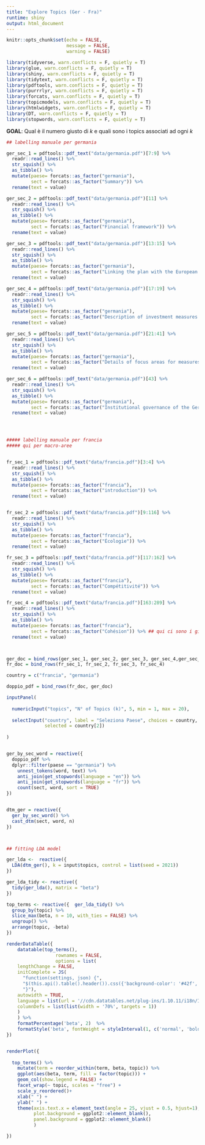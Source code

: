 ```yaml
---
title: "Explore Topics (Ger - Fra)"
runtime: shiny
output: html_document
---
```


```r
knitr::opts_chunk$set(echo = FALSE, 
                      message = FALSE, 
                      warning = FALSE)

library(tidyverse, warn.conflicts = F, quietly = T)
library(glue, warn.conflicts = F, quietly = T)
library(shiny, warn.conflicts = F, quietly = T)
library(tidytext, warn.conflicts = F, quietly = T)
library(pdftools, warn.conflicts = F, quietly = T)
library(purrrlyr, warn.conflicts = F, quietly = T)
library(forcats, warn.conflicts = F, quietly = T)
library(topicmodels, warn.conflicts = F, quietly = T)
library(htmlwidgets, warn.conflicts = F, quietly = T)
library(DT, warn.conflicts = F, quietly = T)
library(stopwords, warn.conflicts = F, quietly = T)

```


**GOAL**: Qual è il numero giusto di _k_ e quali sono i topics associati ad ogni _k_ 

```r

## labelling manuale per germania

ger_sec_1 = pdftools::pdf_text("data/germania.pdf")[7:9] %>%  
  readr::read_lines() %>% 
  str_squish() %>% 
  as_tibble() %>% 
  mutate(paese= forcats::as_factor("germania"),
         sect = forcats::as_factor("Summary")) %>% 
  rename(text = value)

ger_sec_2 = pdftools::pdf_text("data/germania.pdf")[11] %>%  
  readr::read_lines() %>% 
  str_squish() %>% 
  as_tibble() %>% 
  mutate(paese= forcats::as_factor("germania"),
         sect = forcats::as_factor("Financial framework")) %>% 
  rename(text = value)

ger_sec_3 = pdftools::pdf_text("data/germania.pdf")[13:15] %>%  
  readr::read_lines() %>% 
  str_squish() %>% 
  as_tibble() %>% 
  mutate(paese= forcats::as_factor("germania"),
         sect = forcats::as_factor("Linking the plan with the European Semester")) %>% 
  rename(text = value)

ger_sec_4 = pdftools::pdf_text("data/germania.pdf")[17:19] %>%  
  readr::read_lines() %>% 
  str_squish() %>% 
  as_tibble() %>% 
  mutate(paese= forcats::as_factor("germania"),
         sect = forcats::as_factor("Description of investment measures and reforms")) %>% 
  rename(text = value)

ger_sec_5 = pdftools::pdf_text("data/germania.pdf")[21:41] %>%  
  readr::read_lines() %>% 
  str_squish() %>% 
  as_tibble() %>% 
  mutate(paese= forcats::as_factor("germania"),
         sect = forcats::as_factor("Details of focus areas for measures and components")) %>% 
  rename(text = value)

ger_sec_6 = pdftools::pdf_text("data/germania.pdf")[43] %>%  
  readr::read_lines() %>% 
  str_squish() %>% 
  as_tibble() %>% 
  mutate(paese= forcats::as_factor("germania"),
         sect = forcats::as_factor("Institutional governance of the German Recovery and Resilience Plan")) %>% 
  rename(text = value)




##### labelling manuale per francia
##### qui per macro-aree


fr_sec_1 = pdftools::pdf_text("data/francia.pdf")[3:4] %>%  
  readr::read_lines() %>% 
  str_squish() %>% 
  as_tibble() %>% 
  mutate(paese= forcats::as_factor("francia"),
         sect = forcats::as_factor("introduction")) %>% 
  rename(text = value)


fr_sec_2 = pdftools::pdf_text("data/francia.pdf")[9:116] %>%  
  readr::read_lines() %>% 
  str_squish() %>% 
  as_tibble() %>% 
  mutate(paese= forcats::as_factor("francia"),
         sect = forcats::as_factor("Écologie")) %>% 
  rename(text = value)

fr_sec_3 = pdftools::pdf_text("data/francia.pdf")[117:162] %>%  
  readr::read_lines() %>% 
  str_squish() %>% 
  as_tibble() %>% 
  mutate(paese= forcats::as_factor("francia"),
         sect = forcats::as_factor("Compétitivité")) %>% 
  rename(text = value)

fr_sec_4 = pdftools::pdf_text("data/francia.pdf")[163:289] %>%  
  readr::read_lines() %>% 
  str_squish() %>% 
  as_tibble() %>% 
  mutate(paese= forcats::as_factor("francia"),
         sect = forcats::as_factor("Cohésion")) %>% ## qui ci sono i giovani come Jeunes
  rename(text = value)



ger_doc = bind_rows(ger_sec_1, ger_sec_2, ger_sec_3, ger_sec_4,ger_sec_5, ger_sec_6)
fr_doc = bind_rows(fr_sec_1, fr_sec_2, fr_sec_3, fr_sec_4)

country = c("francia", "germania")

doppio_pdf = bind_rows(fr_doc, ger_doc)

inputPanel(
  
  numericInput("topics", "N° of Topics (k)", 5, min = 1, max = 20),
  
  selectInput("country", label = "Seleziona Paese", choices = country,
              selected = country[2])
  
)


ger_by_sec_word = reactive({  
  doppio_pdf %>%
  dplyr::filter(paese == "germania") %>% 
    unnest_tokens(word, text) %>%
    anti_join(get_stopwords(language = "en")) %>%
    anti_join(get_stopwords(language = "fr")) %>%
    count(sect, word, sort = TRUE)
})


dtm_ger = reactive({  
  ger_by_sec_word() %>% 
  cast_dtm(sect, word, n)
})



## fitting LDA model

ger_lda <-  reactive({  
  LDA(dtm_ger(), k = input$topics, control = list(seed = 2021))
})

ger_lda_tidy <- reactive({ 
  tidy(ger_lda(), matrix = "beta")
})

top_terms <- reactive({  ger_lda_tidy() %>%
  group_by(topic) %>%
  slice_max(beta, n = 10, with_ties = FALSE) %>%
  ungroup() %>%
  arrange(topic, -beta)
})

renderDataTable({
    datatable(top_terms(),
                  rownames = FALSE,
                  options = list(
    lengthChange = FALSE,
    initComplete = JS(
      "function(settings, json) {",
      "$(this.api().table().header()).css({'background-color': '#42f', 'color': '#fff'});",
      "}"),
    autowidth = TRUE,
    language = list(url = '//cdn.datatables.net/plug-ins/1.10.11/i18n/Italian.json'),
    columnDefs = list(list(width = '70%', targets = 1))
    )
    ) %>% 
    formatPercentage('beta', 2)  %>% 
    formatStyle('beta', fontWeight = styleInterval(1, c('normal', 'bold'))) 
})


renderPlot({
  
  top_terms() %>%
    mutate(term = reorder_within(term, beta, topic)) %>%
    ggplot(aes(beta, term, fill = factor(topic))) +
    geom_col(show.legend = FALSE) +
    facet_wrap(~ topic, scales = "free") +
    scale_y_reordered()+ 
    xlab(" ") +
    ylab(" ") +
    theme(axis.text.x = element_text(angle = 25, vjust = 0.5, hjust=1),
          plot.background = ggplot2::element_blank(),
          panel.background = ggplot2::element_blank()
          )

})

```
